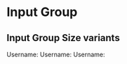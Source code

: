 

<Meta title="Components/InputGroup/Sizes" component={InputGroup} />

# Input Group

## Input Group Size variants

<Canvas>
  <Story name="Small">
    <InputGroup size="sm">
      <InputGroup.Text id="small username">Username:</InputGroup.Text>
      <Form.Control
        placeholder="Small"
        aria-label="Username"
        aria-describedby="small username"
      />
    </InputGroup>
  </Story>
  <Story name="Default">
    <InputGroup>
      <InputGroup.Text id="default username">Username:</InputGroup.Text>
      <Form.Control
        placeholder="Default"
        aria-label="Username"
        aria-describedby="default username"
      />
    </InputGroup>
  </Story>
  <Story name="Large">
    <InputGroup size="lg">
      <InputGroup.Text id="large username">Username:</InputGroup.Text>
      <Form.Control
        placeholder="Large"
        aria-label="Username"
        aria-describedby="large username"
      />
    </InputGroup>
  </Story>
</Canvas>
